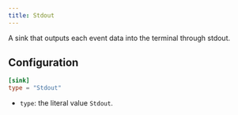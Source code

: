 ```yaml
---
title: Stdout
---
```


A sink that outputs each event data into the terminal through stdout.

## Configuration

```toml
[sink]
type = "Stdout"
```

- `type`: the literal value `Stdout`.
